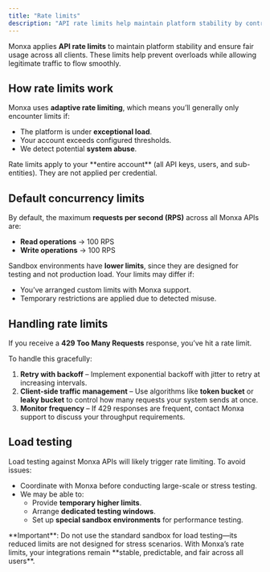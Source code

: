 ```yaml
---
title: "Rate limits"
description: "API rate limits help maintain platform stability by controlling request volumes and ensuring fair usage across all clients."
---
```


Monxa applies **API rate limits** to maintain platform stability and ensure fair usage across all clients. These limits help prevent overloads while allowing legitimate traffic to flow smoothly.

## How rate limits work

Monxa uses **adaptive rate limiting**, which means you’ll generally only encounter limits if:

- The platform is under **exceptional load**.
- Your account exceeds configured thresholds.
- We detect potential **system abuse**.

<Note>
  Rate limits apply to your **entire account** (all API keys, users, and sub-entities). They are not applied per credential.
</Note>

## Default concurrency limits

By default, the maximum **requests per second (RPS)** across all Monxa APIs are:

- **Read operations** → 100 RPS
- **Write operations** → 100 RPS

Sandbox environments have **lower limits**, since they are designed for testing and not production load. Your limits may differ if:

- You’ve arranged custom limits with Monxa support.
- Temporary restrictions are applied due to detected misuse.

## Handling rate limits

If you receive a **429 Too Many Requests** response, you’ve hit a rate limit.

To handle this gracefully:

1. **Retry with backoff** – Implement exponential backoff with jitter to retry at increasing intervals.
2. **Client-side traffic management** – Use algorithms like **token bucket** or **leaky bucket** to control how many requests your system sends at once.
3. **Monitor frequency** – If 429 responses are frequent, contact Monxa support to discuss your throughput requirements.

## Load testing

Load testing against Monxa APIs will likely trigger rate limiting. To avoid issues:

- Coordinate with Monxa before conducting large-scale or stress testing.
- We may be able to:
  - Provide **temporary higher limits**.
  - Arrange **dedicated testing windows**.
  - Set up **special sandbox environments** for performance testing.

<Warning>
  **Important**: Do not use the standard sandbox for load testing—its reduced limits are not designed for stress scenarios.
</Warning>

<Check>
  With Monxa’s rate limits, your integrations remain **stable, predictable, and fair across all users**.
</Check>
